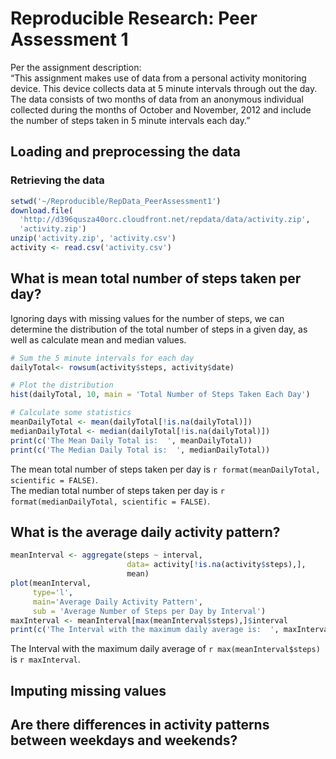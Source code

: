 # Reproducible Research: Peer Assessment 1

Per the assignment description:  
"This assignment makes use of data from a personal activity monitoring device. This device collects data at 5 minute intervals through out the day. The data consists of two months of data from an anonymous individual collected during the months of October and November, 2012 and include the number of steps taken in 5 minute intervals each day."

## Loading and preprocessing the data

### Retrieving the data

```r
setwd('~/Reproducible/RepData_PeerAssessment1')
download.file(
  'http://d396qusza40orc.cloudfront.net/repdata/data/activity.zip',
  'activity.zip')
unzip('activity.zip', 'activity.csv')
activity <- read.csv('activity.csv')
```


## What is mean total number of steps taken per day?

Ignoring days with missing values for the number of steps, we can determine the distribution of the total number of steps in a given day, as well as calculate mean and median values.

```r
# Sum the 5 minute intervals for each day
dailyTotal<- rowsum(activity$steps, activity$date)

# Plot the distribution
hist(dailyTotal, 10, main = 'Total Number of Steps Taken Each Day')

# Calculate some statistics
meanDailyTotal <- mean(dailyTotal[!is.na(dailyTotal)])
medianDailyTotal <- median(dailyTotal[!is.na(dailyTotal)])
print(c('The Mean Daily Total is:  ', meanDailyTotal))
print(c('The Median Daily Total is:  ', medianDailyTotal))
```

The mean total number of steps taken per day is `r format(meanDailyTotal, scientific = FALSE)`.  
The median total number of steps taken per day is `r format(medianDailyTotal, scientific = FALSE)`.

## What is the average daily activity pattern?

```r
meanInterval <- aggregate(steps ~ interval, 
                          data= activity[!is.na(activity$steps),], 
                          mean)
plot(meanInterval, 
     type='l', 
     main='Average Daily Activity Pattern', 
     sub = 'Average Number of Steps per Day by Interval')
maxInterval <- meanInterval[max(meanInterval$steps),]$interval
print(c('The Interval with the maximum daily average is:  ', maxInterval))
```

The Interval with the maximum daily average of `r max(meanInterval$steps)` is `r maxInterval`.

## Imputing missing values



## Are there differences in activity patterns between weekdays and weekends?
